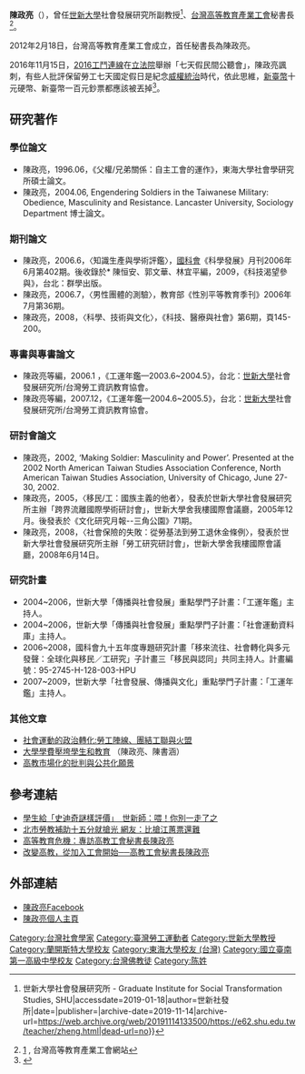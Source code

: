 {{lead section|time=2015-02-28T14:40:22+00:00}}
{{Infobox_officeholder
| name = 陳政亮
| job = [[教授|教授]]
| period = 
| sex = 男
| different name = 阿亮
| nationality = {{ROC}}
| residence = 
| party = 
| date of birth = {{bda|1971|2|5}}
| place of birth = {{TWN}}
| religion = 
| spouse = 
| relatives = 
| educate = 英國[[蘭卡斯特大學|蘭卡斯特大學]]社會學博士<br/>
[[東海大學_(台灣)|東海大學]]社會學研究所碩士<br/>
東海大學歷史學系學士<br/>
| past = * [[世新大學|世新大學]]社會發展研究所副教授（2004年-至今）
* [[台灣高等教育產業工會|台灣高等教育產業工會]]秘書長（2012年2月-至今）
| work = 
| signature = 
}}
'''陳政亮'''（{{bd|1971年|2月5日|||}}），曾任[[世新大學|世新大學]]社會發展研究所副教授<ref>{{Cite web|url=https://e62.shu.edu.tw/teacher/zheng.html|title=陳政亮 {{!}} 世新大學社會發展研究所 - Graduate Institute for Social Transformation Studies, SHU|accessdate=2019-01-18|author=世新社發所|date=|publisher=|archive-date=2019-11-14|archive-url=https://web.archive.org/web/20191114133500/https://e62.shu.edu.tw/teacher/zheng.html|dead-url=no}}</ref>、[[台灣高等教育產業工會|台灣高等教育產業工會]]秘書長<ref>[http://www.theunion.org.tw/about/106] {{Wayback|url=http://www.theunion.org.tw/about/106 |date=20170718202452 }}, 台灣高等教育產業工會網站</ref>。

2012年2月18日，台灣高等教育產業工會成立，首任秘書長為陳政亮。

2016年11月15日，[[2016工鬥連線|2016工鬥連線]]在[[立法院|立法院]]舉辦「七天假民間公聽會」，陳政亮諷刺，有些人批評保留勞工七天國定假日是紀念[[威權統治|威權統治]]時代，依此思維，[[新臺幣|新臺幣]]十元硬幣、新臺幣一百元鈔票都應該被丟掉<ref>{{cite news|title=七天假中小企業承受不起？ 勞團這樣計算後反問|url=http://udn.com/news/story/1/2107572|publisher=[[聯合報|聯合報]]即時新聞|date=2016-11-15|author=呂思逸|accessdate=2016-11-20|archive-date=2016-11-20|archive-url=https://web.archive.org/web/20161120154520/http://udn.com/news/story/1/2107572|dead-url=no}}</ref>。

== 研究著作 ==
=== 學位論文 ===
* 陳政亮，1996.06，《父權/兄弟關係：自主工會的運作》，東海大學社會學研究所碩士論文。
* 陳政亮，2004.06, Engendering Soldiers in the Taiwanese Military: Obedience, Masculinity and Resistance. Lancaster University, Sociology Department 博士論文。

=== 期刊論文 ===
* 陳政亮，2006.6，〈知識生產與學術評鑑〉，[[國科會|國科會]]《科學發展》月刊2006年6月第402期。後收錄於* 陳恒安、郭文華、林宜平編，2009，《科技渴望參與》，台北：群學出版。
* 陳政亮，2006.7，〈男性團體的測驗〉，教育部《性別平等教育季刊》2006年7月第36期。
* 陳政亮，2008，〈科學、技術與文化〉，《科技、醫療與社會》第6期，頁145-200。

=== 專書與專書論文 ===
* 陳政亮等編，2006.1 ，《工運年鑑—2003.6~2004.5》，台北：[[世新大學|世新大學]]社會發展研究所/台灣勞工資訊教育協會。
* 陳政亮等編，2007.12，《工運年鑑—2004.6~2005.5》，台北：[[世新大學|世新大學]]社會發展研究所/台灣勞工資訊教育協會。

=== 研討會論文 ===
* 陳政亮，2002, ‘Making Soldier: Masculinity and Power’. Presented at the 2002 North American Taiwan Studies Association Conference, North American Taiwan Studies Association, University of Chicago, June 27-30, 2002. 
* 陳政亮，2005，〈移民/工：國族主義的他者〉，發表於世新大學社會發展研究所主辦「跨界流離國際學術研討會」，世新大學舍我樓國際會議廳，2005年12月。後發表於《文化研究月報--三角公園》71期。
* 陳政亮，2008，〈社會保險的失敗：從勞基法到勞工退休金條例〉，發表於世新大學社會發展研究所主辦「勞工研究研討會」，世新大學舍我樓國際會議廳，2008年6月14日。

=== 研究計畫 ===
* 2004~2006，世新大學「傳播與社會發展」重點學門子計畫：「工運年鑑」主持人。
* 2004~2006，世新大學「傳播與社會發展」重點學門子計畫：「社會運動資料庫」主持人。
* 2006~2008，國科會九十五年度專題研究計畫「移來流往、社會轉化與多元發聲：全球化與移民／工研究」子計畫三「移民與認同」共同主持人。計畫編號：95-2745-H-128-003-HPU
* 2007~2009，世新大學「社會發展、傳播與文化」重點學門子計畫：「工運年鑑」主持人。

=== 其他文章 ===
* [https://docs.google.com/file/d/0B73EwUvTE9p5ejFmNVZHT05pMGM/edit 社會運動的政治轉化:勞工陣線、團結工聯與火盟] {{Wayback|url=https://docs.google.com/file/d/0B73EwUvTE9p5ejFmNVZHT05pMGM/edit |date=20190611123944 }}
* [http://www.appledaily.com.tw/appledaily/article/headline/20120327/34116978/ 大學學費壓垮學生和教育] {{Wayback|url=http://www.appledaily.com.tw/appledaily/article/headline/20120327/34116978/ |date=20150924005309 }}（陳政亮、陳書涵）
* [https://web.archive.org/web/20150223003844/http://www.theunion.org.tw/review/508 高教市場化的批判與公共化願景]

== 參考連結 ==
{{reflist}}
* [http://life.ettoday.net/article/457021-.htm 學生給「史迪奇謎樣評價」　世新師：喂！你別一走了之] {{Wayback|url=http://life.ettoday.net/article/457021-.htm |date=20181231113313 }}
* [http://www.nextmag.com.tw/breaking-news/news/20150119/13391459 北市勞教補助十五分就搶光 網友：比搶江蕙票還難] {{Wayback|url=http://www.nextmag.com.tw/breaking-news/news/20150119/13391459 |date=20160401234600 }}
* [https://www.youtube.com/watch?v=lDc5D4tYJAQ 高等教育危機：專訪高教工會秘書長陳政亮] {{Wayback|url=https://www.youtube.com/watch?v=lDc5D4tYJAQ |date=20200604093225 }}
* [https://www.youtube.com/watch?v=EIVjvj3XL6Q 改變高教，從加入工會開始──高教工會秘書長陳政亮] {{Wayback|url=https://www.youtube.com/watch?v=EIVjvj3XL6Q |date=20160425212858 }}

== 外部連結 ==
* [https://www.facebook.com/chengliang.chen.1?fref=ts 陳政亮Facebook]
*[https://e62.shu.edu.tw/teacher/zheng.html 陳政亮個人主頁] {{Wayback|url=https://e62.shu.edu.tw/teacher/zheng.html |date=20191114133500 }}

{{臺灣社會運動|勞工運動}}

[[Category:台灣社會學家|Category:台灣社會學家]]
[[Category:臺灣勞工運動者|Category:臺灣勞工運動者]]
[[Category:世新大學教授|Category:世新大學教授]]
[[Category:蘭開斯特大學校友|Category:蘭開斯特大學校友]]
[[Category:東海大學校友_(台灣)|Category:東海大學校友 (台灣)]]
[[Category:國立臺南第一高級中學校友|Category:國立臺南第一高級中學校友]]
[[Category:台灣佛教徒|Category:台灣佛教徒]]
[[Category:陈姓|Category:陈姓]]